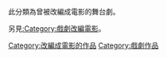 此分類為曾被改編成電影的舞台劇。

另見[[:Category:戲劇改編電影|:Category:戲劇改編電影]]。

[[Category:改編成電影的作品|Category:改編成電影的作品]]
[[Category:戲劇作品|Category:戲劇作品]]